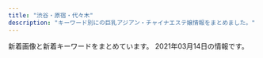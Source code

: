 ```yaml
---
title: "渋谷・原宿・代々木"
description: "キーワード別にの巨乳アジアン・チャイナエステ嬢情報をまとめました。"
---
```


新着画像と新着キーワードをまとめています。
2021年03月14日の情報です。

<DmmAffiliateIns />
<KeywordTable
  shops={
    [
    {
        "img_links": [
            "http://www.e-god.work/images/staff_t.jpg",
            "http://www.e-god.work/images/sys1.jpg",
            "http://www.e-god.work/images/ais.jpg",
            "http://www.e-god.work/img/koko1.jpg",
            "http://www.e-god.work/images/info.jpg",
            "http://www.e-god.work/images/1.jpg",
            "http://www.e-god.work/img/zb.jpg",
            "http://www.e-god.work/images/sys2.jpg",
            "http://www.e-god.work/images/2.jpg",
            "http://www.e-god.work/images/int2.jpg",
            "http://www.e-god.work/images/interior_t.jpg",
            "http://www.e-god.work/images/news.jpg",
            "http://www.e-god.work/img/koko2.jpg",
            "http://www.e-god.work/images/tel.jpg",
            "http://www.e-god.work/images/head.jpg",
            "http://www.e-god.work/img/yuki1.jpg",
            "http://www.e-god.work/images/mobile.jpg",
            "http://www.e-god.work/img/eri1.jpg",
            "http://www.e-god.work/images/int1.jpg",
            "http://www.e-god.work/images/line.png",
            "http://www.e-god.work/images/4.jpg"
        ],
        "name": "\u30b9\u30ef\u30f3",
        "station": "JR\u6e0b\u8c37\u99c5\u30cf\u30c1\u516c\u53e3",
        "url": "http://www.e-god.work/",
        "keywords": {}
    },
    {
        "name": "\u9ec4\u91d1\u6d77\u5cb8",
        "station": "JR\u6e0b\u8c37\u99c5\u30cf\u30c1\u516c\u53e3",
        "keywords": {
            "86": 14,
            "D": 21,
            "84": 30,
            "E": 7,
            "87": 14,
            "85": 14,
            "C": 55,
            "83": 12
        },
        "url": "http://www.ogon.work/",
        "img_links": [
            "http://www.ogon.work/img/bana02.jpg",
            "http://www.ogon.work/img/interior.jpg",
            "http://www.ogon.work/img/s/s_qa.png",
            "http://www.ogon.work/img/contentsbottom.png",
            "http://www.ogon.work/staff/sara1.jpg",
            "http://www.ogon.work/img/icon/new.jpg",
            "http://www.ogon.work/staff/ayumi1.jpg",
            "http://www.ogon.work/staff/tina1.jpg",
            "http://www.ogon.work/staff/ayumi2.jpg",
            "http://www.ogon.work/staff/yuki2.jpg",
            "http://www.ogon.work/staff/hana1.jpg",
            "http://www.ogon.work/staff/ayumi3.jpg",
            "http://www.ogon.work/img/bana03.jpg",
            "http://www.ogon.work/staff/momo1.jpg",
            "http://www.ogon.work/staff/yuki1.jpg"
        ]
    },
    {
        "img_links": [
            "http://www.kaede-es.club/images/index-tiba_13.jpg",
            "http://www.kaede-es.club/images/index-tiba_10.jpg",
            "http://www.kaede-es.club/images/staff/4/yuyu2.jpg",
            "http://www.kaede-es.club/images/index-tiba_04.jpg",
            "http://www.kaede-es.club/images/staff/2/momo.jpg",
            "http://www.kaede-es.club/images/shop/DSC_0998-199x300.jpg",
            "http://www.kaede-es.club/psd/off32.jpg",
            "http://www.kaede-es.club/images/nav/nav-staff.jpg",
            "http://www.kaede-es.club/images/index-tiba_09.jpg",
            "http://www.kaede-es.club/css/2.jpeg",
            "http://www.kaede-es.club/images/staff/2/nana.jpg",
            "http://www.kaede-es.club/images/nav/nav-job.jpg",
            "http://www.kaede-es.club/images/staff/2/miki.jpg",
            "http://www.kaede-es.club/images/staff/miki.jpg",
            "http://www.kaede-es.club/images/staff/2/7.jpg",
            "http://www.kaede-es.club/images/staff/4/sati.jpg",
            "http://www.kaede-es.club/images/shop/DSC_0087-221x300.jpg",
            "http://www.kaede-es.club/images/nav/nav-sys.jpg",
            "http://www.kaede-es.club/images/t-off-ico.jpg",
            "http://www.kaede-es.club/images/20200928173241.png",
            "http://www.kaede-es.club/images/staff/neinei2.jpg",
            "http://www.kaede-es.club/images/staff/6.jpg",
            "http://www.kaede-es.club/images/shop/DSC_0086-300x199.jpg",
            "http://www.kaede-es.club/psd/off2-1.jpg",
            "http://www.kaede-es.club/images/index-tiba_02.jpg"
        ],
        "keywords": {},
        "station": "JR\u4ee3\u3005\u6728\u99c5",
        "name": "\u6953",
        "url": "http://www.kaede-es.club/"
    },
    {
        "name": "\u68ee\u306e\u9999",
        "keywords": {
            "86": 12,
            "C": 16,
            "83": 4,
            "85": 4,
            "87": 6,
            "D": 22
        },
        "url": "http://kokoronosato.tyo.cm/",
        "img_links": [
            "http://kokoronosato.tyo.cm/photos/sites/15/2019/07/2019072809470568.jpg",
            "http://kokoronosato.tyo.cm/photos/sites/15/2020/08/2020082205444661.jpg",
            "http://kokoronosato.tyo.cm/images/room4.jpg",
            "http://kokoronosato.tyo.cm/images/room2.jpg",
            "http://kokoronosato.tyo.cm/images/themes/pink/no1.png",
            "http://kokoronosato.tyo.cm/images/themes/pink/s_ranking.png",
            "http://kokoronosato.tyo.cm/images/themes/pink/line.png",
            "http://kokoronosato.tyo.cm/images/themes/pink/no2.png",
            "http://kokoronosato.tyo.cm/images/room3.jpg",
            "http://kokoronosato.tyo.cm/photos/sites/15/2019/07/2019072809450776.jpg",
            "http://kokoronosato.tyo.cm/images/themes/pink/s_newface.png",
            "http://kokoronosato.tyo.cm/images/themes/pink/s_pickup.png",
            "http://kokoronosato.tyo.cm/images/themes/pink/s_news.png",
            "http://kokoronosato.tyo.cm/photos/sites/15/2019/07/2019072809465934.jpg",
            "http://kokoronosato.tyo.cm/images/room1.jpg",
            "http://kokoronosato.tyo.cm/images/themes/pink/r3.jpg",
            "http://kokoronosato.tyo.cm/images/themes/pink/mobile.jpg",
            "http://kokoronosato.tyo.cm/images/themes/pink/s_staff.png",
            "http://kokoronosato.tyo.cm/photos/sites/15/2020/08/2020082205444313.jpg",
            "http://kokoronosato.tyo.cm/photos/sites/15/2019/07/2019072809445954.jpg",
            "http://kokoronosato.tyo.cm/photos/sites/15/2020/08/2020082203150030.jpg",
            "http://kokoronosato.tyo.cm/photos/sites/15/2020/08/2020082205443766.jpg",
            "http://kokoronosato.tyo.cm/photos/sites/15/2020/08/2020082203135850.jpg"
        ],
        "station": "JR\u6e0b\u8c37\u99c5\u6771\u53e3"
    },
    {
        "url": "http://www.aixin.co.jp/",
        "img_links": [
            "http://www.aixin.co.jp/images/staff/ruri2/ruri2.png",
            "http://www.aixin.co.jp/images/staff/chiemi/chiemi.jpg",
            "http://www.aixin.co.jp/images/staff/miharu/miharu.png",
            "http://www.aixin.co.jp/images/staff/mirai/mirai.png",
            "http://www.aixin.co.jp/images/price/aroma.jpg",
            "http://www.aixin.co.jp/images/staff/miya/miya.jpg",
            "http://www.aixin.co.jp/images/staff/yui2/yui2.png",
            "http://www.aixin.co.jp/images/staff/mika2/mika2.png",
            "http://www.aixin.co.jp/images/staff/chiemi/1.jpg",
            "http://www.aixin.co.jp/images/staff/yuzu/2.jpg",
            "http://www.aixin.co.jp/images/staff/mika2/1.png",
            "http://www.aixin.co.jp/images/costume/1.png",
            "http://www.aixin.co.jp/images/costume/7.png",
            "http://www.aixin.co.jp/images/staff/ruru2/2.jpg",
            "http://www.aixin.co.jp/images/costume/3.png",
            "http://www.aixin.co.jp/images/staff/ayaka/ayaka.jpg",
            "http://www.aixin.co.jp/images/staff/ran/ran.png",
            "http://www.aixin.co.jp/images/top_pic/top2.jpg",
            "http://www.aixin.co.jp/images/staff/ruru2/ruru2.jpg",
            "http://www.aixin.co.jp/images/staff/koko/koko.png",
            "http://www.aixin.co.jp/images/wanted/wanted.png",
            "http://www.aixin.co.jp/images/price/long.jpg",
            "http://www.aixin.co.jp/images/staff/yuzu/yuzu.jpg",
            "http://www.aixin.co.jp/images/staff/ayaka/1.jpg",
            "http://www.aixin.co.jp/images/staff/haruka2/haruka2.png",
            "http://www.aixin.co.jp/images/staff/miki/miki.jpg",
            "http://www.aixin.co.jp/images/staff/eri/eri.png",
            "http://www.aixin.co.jp/images/staff/rara/rara.png",
            "http://www.aixin.co.jp/images/staff/mika2/2.png",
            "http://www.aixin.co.jp/images/staff/akane/akane.png",
            "http://www.aixin.co.jp/images/map/google.png",
            "http://www.aixin.co.jp/images/staff/miki/2.jpg",
            "http://www.aixin.co.jp/images/costume/4.png",
            "http://www.aixin.co.jp/images/price/tokusen.jpg",
            "http://www.aixin.co.jp/images/price/hirou.jpg",
            "http://www.aixin.co.jp/images/top/top.jpg",
            "http://www.aixin.co.jp/images/costume/6.png",
            "http://www.aixin.co.jp/images/costume/2.png",
            "http://www.aixin.co.jp/images/staff/mimi2/mimi2.png",
            "http://www.aixin.co.jp/images/staff/aki/aki.png",
            "http://www.aixin.co.jp/images/staff/miya/1.jpg"
        ],
        "name": "\u30a2\u30a4\u30b7\u30f3",
        "keywords": {},
        "station": "JR\u6e0b\u8c37\u99c5"
    },
    {
        "station": "JR\u6e0b\u8c37\u99c5\u30cf\u30c1\u516c\u53e3",
        "url": "http://www.sarara-es.xyz",
        "name": "Honey",
        "keywords": {
            "85": 3,
            "87": 1,
            "C": 3,
            "86": 2,
            "D": 3
        },
        "img_links": [
            "http://www.sarara-es.xyz/images/r5.jpg",
            "http://www.sarara-es.xyz/images/shop/shop03.jpg",
            "http://www.sarara-es.xyz/images/s_link.png",
            "http://www.sarara-es.xyz/images/top.png",
            "http://www.sarara-es.xyz/images/shop/shop02.jpg",
            "http://www.sarara-es.xyz/images/shop/shop04.jpg",
            "http://www.sarara-es.xyz/images/r2.jpg",
            "http://www.sarara-es.xyz/files/006.jpg",
            "http://www.sarara-es.xyz/images/news.png",
            "http://www.sarara-es.xyz/files/005.jpg",
            "http://www.sarara-es.xyz/files/003.jpg",
            "http://www.sarara-es.xyz/images/bj2.jpg",
            "http://www.sarara-es.xyz/files/004.jpg",
            "http://www.sarara-es.xyz/files/002.jpg",
            "http://www.sarara-es.xyz/images/shop/shop01.jpg",
            "http://www.sarara-es.xyz/images/r1.jpg",
            "http://www.sarara-es.xyz/images/end.png",
            "http://www.sarara-es.xyz/images/pick.png",
            "http://www.sarara-es.xyz/images/s_staff.png",
            "http://www.sarara-es.xyz/files/001.jpg",
            "http://www.sarara-es.xyz/images/face.png",
            "http://www.sarara-es.xyz/images/r4.jpg"
        ]
    },
    {
        "keywords": {
            "87": 5,
            "88": 5,
            "D": 4,
            "C": 17,
            "F": 1,
            "86": 3,
            "85": 4,
            "E": 2
        },
        "url": "http://awaawa-fairy.work/",
        "name": "\u6ce1\u6ce1\u30d5\u30a7\u30a2\u30ea\u30fc",
        "img_links": [
            "http://awaawa-fairy.work/img/sta26.png",
            "http://awaawa-fairy.work/img/st4.png",
            "http://awaawa-fairy.work/img/st27.png",
            "http://awaawa-fairy.work/sp/img/t-t.jpg",
            "http://awaawa-fairy.work/img/sta17.png",
            "http://awaawa-fairy.work/img/st17.png",
            "http://awaawa-fairy.work/img/sta28.png",
            "http://awaawa-fairy.work/img/st018.png",
            "http://awaawa-fairy.work/img/st15.png",
            "http://awaawa-fairy.work/sp/img/t-o.jpg",
            "http://awaawa-fairy.work/sp/img/sta27.png",
            "http://awaawa-fairy.work/img/sta27.png",
            "http://awaawa-fairy.work/sp/img/t-r.jpg",
            "http://awaawa-fairy.work/img/mo.png",
            "http://awaawa-fairy.work/sp/img/p-15.png",
            "http://awaawa-fairy.work/sp/img/sta17.png",
            "http://awaawa-fairy.work/sp/img/mv.jpg",
            "http://awaawa-fairy.work/sp/img/t-s.jpg",
            "http://awaawa-fairy.work/sp/img/time.jpg",
            "http://awaawa-fairy.work/sp/img/sta29.png",
            "http://awaawa-fairy.work/sp/img/pic.jpg",
            "http://awaawa-fairy.work/sp/img/tit.jpg",
            "http://awaawa-fairy.work/img/st22.png",
            "http://awaawa-fairy.work/sp/img/sta15.png",
            "http://awaawa-fairy.work/sp/img/line.jpg",
            "http://awaawa-fairy.work/sp/img/sta28.png",
            "http://awaawa-fairy.work/img/sta22.png",
            "http://awaawa-fairy.work/img/sta29.png",
            "http://awaawa-fairy.work/img/st26.png",
            "http://awaawa-fairy.work/sp/img/sta18.png",
            "http://awaawa-fairy.work/sp/img/sta26.png",
            "http://awaawa-fairy.work/sp/img/add.jpg",
            "http://awaawa-fairy.work/img/head.png",
            "http://awaawa-fairy.work/sp/img/sys.jpg",
            "http://awaawa-fairy.work/sp/img/info.jpg",
            "http://awaawa-fairy.work/img/nos.png",
            "http://awaawa-fairy.work/img/st29.png",
            "http://awaawa-fairy.work/sp/img/pc.jpg",
            "http://awaawa-fairy.work/img/sta18.png",
            "http://awaawa-fairy.work/sp/img/p-26.png",
            "http://awaawa-fairy.work/sp/img/sta22.png",
            "http://awaawa-fairy.work/img/st28.png",
            "http://awaawa-fairy.work/sp/img/tel.jpg",
            "http://awaawa-fairy.work/sp/img/p-29.png",
            "http://awaawa-fairy.work/sp/img/t-a.jpg",
            "http://awaawa-fairy.work/img/sta15.png",
            "http://awaawa-fairy.work/img/st017.png",
            "http://awaawa-fairy.work/sp/img/p-27.png",
            "http://awaawa-fairy.work/img/bottom.png",
            "http://awaawa-fairy.work/img/st18.png",
            "http://awaawa-fairy.work/sp/img/botton.jpg"
        ],
        "station": "JR\u6e0b\u8c37\u99c5\u897f\u53e3"
    },
    {
        "url": "http://angel.est.cm/",
        "name": "Angel",
        "keywords": {
            "E": 2,
            "88": 1,
            "87": 2,
            "D": 3,
            "86": 3,
            "C": 1
        },
        "img_links": [
            "http://angel.est.cm/photos/sites/23/2016/08/staff2.jpg",
            "http://angel.est.cm/photos/sites/23/2018/10/2018100318475591.jpg",
            "http://angel.est.cm/photos/sites/23/2019/05/2019051010094759.jpg",
            "http://angel.est.cm/img/r1.jpg",
            "http://angel.est.cm/photos/sites/23/2019/05/2019051010094757.jpg",
            "http://angel.est.cm/photos/sites/23/2019/05/2019051010094748.jpg",
            "http://angel.est.cm/img/footer.png",
            "http://angel.est.cm/img/r3.jpg",
            "http://angel.est.cm/img/r4.jpg",
            "http://angel.est.cm/img/top.png",
            "http://angel.est.cm/photos/sites/23/2019/11/2019110102361631.jpg",
            "http://angel.est.cm/photos/sites/23/2019/05/2019051010094797.jpg",
            "http://angel.est.cm/img/r2.jpg"
        ],
        "station": "JR\u6e0b\u8c37\u99c5\u5bae\u76ca\u5742\u53e3"
    }
]
}
/>
<DmmAffiliateScript />
